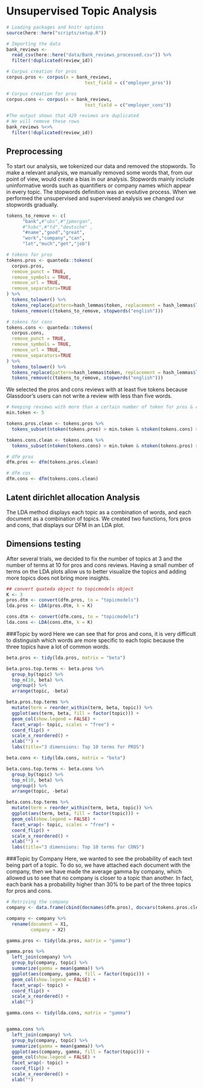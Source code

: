 <h1>
# Unsupervised Topic Analysis 
```r
# Loading packages and knitr options
source(here::here("scripts/setup.R"))
```

```r
# Importing the data
bank_reviews <-
  read_csv(here::here("data/Bank_reviews_processed.csv")) %>%
  filter(!duplicated(review_id))

# Corpus creation for pros
corpus.pros <- corpus(x = bank_reviews,
                             text_field = c("employer_pros"))

# Corpus creation for pros
corpus.cons <- corpus(x = bank_reviews,
                             text_field = c("employer_cons"))
```

```r
#The output shows that 429 reviews are duplicated
# We will remove these rows
bank_reviews %<>%
  filter(!duplicated(review_id))
```

## Preprocessing

To start our analysis, we tokenized our data and removed the stopwords. To make a relevant analysis, we manually removed some words that, from our point of view, would create a bias in our analysis. Stopwords mainly include uninformative words such as quantifiers or company names which appear in every topic. The stopwords definition was an evolutive process. When we performed the unsupervised and superviseed analysis we changed our stopwords gradually. 
```r
tokens_to_remove <- c(
      "bank",#"ubs",#"jpmorgan",
      #"hsbc",#"td","deutsche" ,
      "#name","good","great",
      "work","company","can",
      "lot","much","get","job")
```


```r
# tokens for pros
tokens.pros <- quanteda::tokens(
  corpus.pros,
  remove_punct = TRUE,
  remove_symbols = TRUE,
  remove_url = TRUE,
  remove_separators=TRUE
) %>%
  tokens_tolower() %>%
  tokens_replace(pattern=hash_lemmas$token, replacement = hash_lemmas$lemma) %>%
  tokens_remove(c(tokens_to_remove, stopwords("english")))

# tokens for cons
tokens.cons <- quanteda::tokens(
  corpus.cons,
  remove_punct = TRUE,
  remove_symbols = TRUE,
  remove_url = TRUE,
  remove_separators=TRUE
) %>%
  tokens_tolower() %>%
  tokens_replace(pattern=hash_lemmas$token, replacement = hash_lemmas$lemma) %>%
  tokens_remove(c(tokens_to_remove, stopwords("english")))
```

We selected the pros and cons reviews with at least five tokens because Glassdoor's users can not write a review with less than five words. 
```r
# Keeping reviews with more than a certain number of token for pros & cons
min.token <- 5

tokens.pros.clean <- tokens.pros %>%
  tokens_subset(ntoken(tokens.pros) > min.token & ntoken(tokens.cons) > min.token)

tokens.cons.clean <- tokens.cons %>%
  tokens_subset(ntoken(tokens.cons) > min.token & ntoken(tokens.pros) > min.token)
```

```r
# dfm pros
dfm.pros <- dfm(tokens.pros.clean)

# dfm cos
dfm.cons <- dfm(tokens.cons.clean)
```

## Latent dirichlet allocation Analysis

The LDA method displays each topic as a combination of words, and each document as a combination of topics. We created two functions, fors pros and cons, that displays our DFM in an LDA plot. 

## Dimensions testing

After several trials, we decided to fix the number of topics at 3 and the number of terms at 10 for pros and cons reviews. Having a small number of terms on the LDA plots allow us to better visualize the topics and adding more topics does not bring more insights.

```r
## convert quateda object to topicmodels object
K <- 3
pros.dtm <- convert(dfm.pros, to = "topicmodels")
lda.pros <- LDA(pros.dtm, k = K)

cons.dtm <- convert(dfm.cons, to = "topicmodels")
lda.cons <- LDA(cons.dtm, k = K)
```

###Topic by word
Here we can see that for pros and cons, it is very difficult to distinguish which words are more specific to each topic because the three topics have a lot of common words. 

```r
beta.pros <- tidy(lda.pros, matrix = "beta")

beta.pros.top.terms <- beta.pros %>%
  group_by(topic) %>%
  top_n(10, beta) %>%
  ungroup() %>%
  arrange(topic, -beta)

beta.pros.top.terms %>%
  mutate(term = reorder_within(term, beta, topic)) %>%
  ggplot(aes(term, beta, fill = factor(topic))) +
  geom_col(show.legend = FALSE) +
  facet_wrap(~ topic, scales = "free") +
  coord_flip() +
  scale_x_reordered() +
  xlab("") +
  labs(title="3 dimensions: Top 10 terms for PROS")
```


```r
beta.cons <- tidy(lda.cons, matrix = "beta")

beta.cons.top.terms <- beta.cons %>%
  group_by(topic) %>%
  top_n(10, beta) %>%
  ungroup() %>%
  arrange(topic, -beta)

beta.cons.top.terms %>%
  mutate(term = reorder_within(term, beta, topic)) %>%
  ggplot(aes(term, beta, fill = factor(topic))) +
  geom_col(show.legend = FALSE) +
  facet_wrap(~ topic, scales = "free") +
  coord_flip() +
  scale_x_reordered() +
  xlab("") +
  labs(title="3 dimensions: Top 10 terms for CONS")
```


###Topic by Company 
Here, we wanted to see the probability of each text being part of a topic. To do so, we have attached each document with the company, then we have made the average gamma by company, which allowed us to see that no company is closer to a topic than another. In fact, each bank has a probability higher than 30% to be part of the three topics for pros and cons. 
```r
# Retriving the company
company <- data.frame(cbind(docnames(dfm.pros), docvars(tokens.pros.clean, "company")), stringsAsFactors = FALSE)

company <- company %>%
  rename(document = X1,
         company = X2)
```


```r
gamma.pros <- tidy(lda.pros, matrix = "gamma")

gamma.pros %>%
  left_join(company) %>%
  group_by(company, topic) %>%
  summarize(gamma = mean(gamma)) %>%
  ggplot(aes(company, gamma, fill = factor(topic))) +
  geom_col(show.legend = FALSE) +
  facet_wrap(~ topic) +
  coord_flip() +
  scale_x_reordered() +
  xlab("")
```


```r
gamma.cons <- tidy(lda.cons, matrix = "gamma")


gamma.cons %>%
  left_join(company) %>%
  group_by(company, topic) %>%
  summarize(gamma = mean(gamma)) %>%
  ggplot(aes(company, gamma, fill = factor(topic))) +
  geom_col(show.legend = FALSE) +
  facet_wrap(~ topic) +
  coord_flip() +
  scale_x_reordered() +
  xlab("")
```



